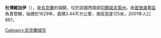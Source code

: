 {{coord|50|29|10|N|32|14|9|E|scale:100000|display=title}}

'''杜博維加伊'''（{{lang-uk|Дубовий Гай}}），是[[烏克蘭|烏克蘭]]的城鎮，位於該國西南部[[切爾諾夫策州|切爾諾夫策州]]，由[[普里盧基區|普里盧基區]]負責管轄，始建於1629年，面積3.44平方公里，海拔高度125米，2001年人口867。

{{Ukraine-geo-stub}}
[[Category:烏克蘭城市|Category:烏克蘭城市]]
